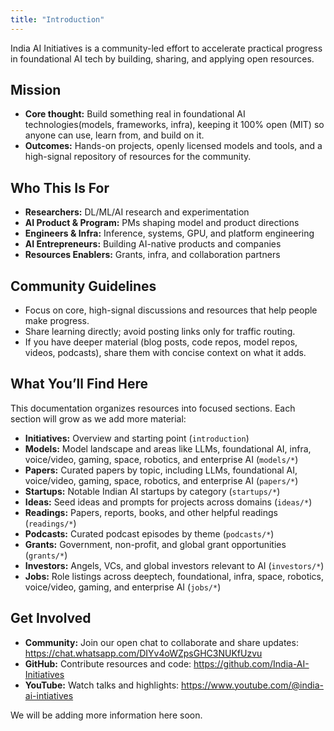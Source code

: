 ```yaml
---
title: "Introduction"
---
```


India AI Initiatives is a community-led effort to accelerate practical progress in foundational AI tech by building, sharing, and applying open resources.

## Mission

- **Core thought:** Build something real in foundational AI technologies(models, frameworks, infra), keeping it 100% open (MIT) so anyone can use, learn from, and build on it.
- **Outcomes:** Hands-on projects, openly licensed models and tools, and a high-signal repository of resources for the community.

## Who This Is For

- **Researchers:** DL/ML/AI research and experimentation
- **AI Product & Program:** PMs shaping model and product directions
- **Engineers & Infra:** Inference, systems, GPU, and platform engineering
- **AI Entrepreneurs:** Building AI-native products and companies
- **Resources Enablers:** Grants, infra, and collaboration partners

## Community Guidelines

- Focus on core, high-signal discussions and resources that help people make progress.
- Share learning directly; avoid posting links only for traffic routing.
- If you have deeper material (blog posts, code repos, model repos, videos, podcasts), share them with concise context on what it adds.

## What You’ll Find Here

This documentation organizes resources into focused sections. Each section will grow as we add more material:

- **Initiatives:** Overview and starting point (`introduction`)
- **Models:** Model landscape and areas like LLMs, foundational AI, infra, voice/video, gaming, space, robotics, and enterprise AI (`models/*`)
- **Papers:** Curated papers by topic, including LLMs, foundational AI, voice/video, gaming, space, robotics, and enterprise AI (`papers/*`)
- **Startups:** Notable Indian AI startups by category (`startups/*`)
- **Ideas:** Seed ideas and prompts for projects across domains (`ideas/*`)
- **Readings:** Papers, reports, books, and other helpful readings (`readings/*`)
- **Podcasts:** Curated podcast episodes by theme (`podcasts/*`)
- **Grants:** Government, non-profit, and global grant opportunities (`grants/*`)
- **Investors:** Angels, VCs, and global investors relevant to AI (`investors/*`)
- **Jobs:** Role listings across deeptech, foundational, infra, space, robotics, voice/video, gaming, and enterprise AI (`jobs/*`)

## Get Involved

- **Community:** Join our open chat to collaborate and share updates: https://chat.whatsapp.com/DIYv4oWZpsGHC3NUKfUzvu
- **GitHub:** Contribute resources and code: https://github.com/India-AI-Initiatives
- **YouTube:** Watch talks and highlights: https://www.youtube.com/@india-ai-intiatives

We will be adding more information here soon.

